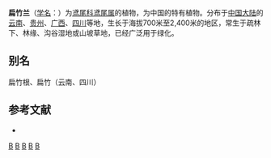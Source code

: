 {{Speciesbox 
| genus = Iris
| species = confusa
| image = Iris confusa.jpg
| status = NE
| status_system = IUCN3.1
| authority = Sealy
}}

'''扁竹兰'''（[[学名|学名]]：{{lang|la|''Iris confusa''}}）为[[鸢尾科|鸢尾科]][[鸢尾属|鸢尾属]]的植物，为中国的特有植物。分布于[[中国大陆|中国大陆]]的[[云南|云南]]、[[贵州|贵州]]、[[广西|广西]]、[[四川|四川]]等地，生长于海拔700米至2,400米的地区，常生于疏林下、林缘、沟谷湿地或山坡草地，已经广泛用于绿化。

== 别名 ==
扁竹根、扁竹（云南、四川）

== 参考文献 ==
<div class="references-small">
* {{cite web| url =http://www.bioinfo.cn/db05/KmzwSpecies.php?action=view&id=11472| title =扁竹兰| work =《中国高等植物数据库全库》| publisher =中国科学院微生物研究所| author =昆明植物研究所| accessdate =2009-02-24| archive-date =2018-06-28| archive-url =https://web.archive.org/web/20180628204035/http://www.bioinfo.cn/db05/KmzwSpecies.php?action=view| dead-url =yes}}
</div>
{{Taxonbar|from=Q5233256}}

[[Category:鸢尾属|B]]
[[Category:云南植物|B]]
[[Category:贵州植物|B]]
[[Category:广西植物|B]]
[[Category:四川植物|B]]